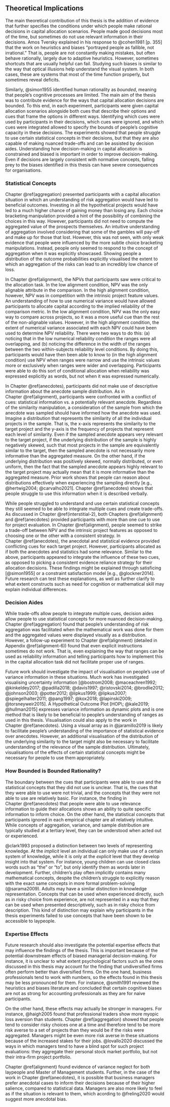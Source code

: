 ## Theoretical Implications {#theoretical-implications}

The main theoretical contribution of this thesis is the addition of evidence
that further specifies the conditions under which people make rational decisions
in capital allocation scenarios. People made good decisions most of the time,
but sometimes do not use relevant information in their decisions. Amos Tversky
explained in his response to @cohen1981 [p. 355] that the work on heuristics and
biases "portrayed people as fallible, not irrational." That is, people are not
constantly making mistakes, but often behave rationally, largely due to adaptive
heuristics. However, sometimes shortcuts that are usually helpful can fail.
Studying such biases is similar to the way that optical illusions help
understand the visual system. In both cases, these are systems that most of the
time function properly, but sometimes reveal deficits.

Similarly, @simon1955 identified human rationality as *bounded*, meaning that
people's cognitive processes are limited. The main aim of the thesis was to
contribute evidence for the ways that capital allocation decisions are bounded.
To this end, in each experiment, participants were given capital allocation
scenarios alongside both cues that describe their options and cues that frame
the options in different ways. Identifying which cues were used by participants
in their decisions, which cues were ignored, and which cues were integrated
allowed to specify the bounds of people's cognitive capacity in these decisions.
The experiments showed that people struggle to use certain statistical concepts
in their decisions, but that they are also capable of making nuanced trade-offs
and can be assisted by decision aides. Understanding how decision-making in
capital allocation is constrained and biased is important in order to improve
decision-making. Even if decisions are largely consistent with normative
concepts, falling prey to the biases identified in this thesis can have severe
consequences for organisations.

### Statistical Concepts

Chapter \@ref(aggregation) presented participants with a capital allocation
situation in which an understanding of risk aggregation would have led to
beneficial outcomes. Investing in all the hypothetical projects would have led
to a much higher chance of gaining money than losing any. Each choice bracketing
manipulation provided a hint of the possibility of combining the choices in this
way. However, participants did not need to compute the aggregated value of the
prospects themselves. An intuitive understanding of aggregation involved
considering that some of the gambles will pay-off and make up for those that
lost. However, this was not seen, with only weak evidence that people were
influenced by the more subtle choice bracketing manipulations. Instead, people
only seemed to respond to the concept of aggregation when it was explicitly
showcased. Showing people a distribution of the outcome probabilities explicitly
visualised the extent to which an aggregation of the risks can lead to an
incredibly low chance of loss.

In Chapter \@ref(alignment), the NPVs that participants saw were critical to the
allocation task. In the low alignment condition, NPV was the only alignable
attribute in the comparison. In the high alignment condition, however, NPV was
in competition with the intrinsic project feature values. An understanding of
how to use numerical variance would have allowed participants to allocate
capital according to the implied reliability of the comparison metric. In the
low alignment condition, NPV was the only easy way to compare across projects,
so it was a more useful cue than the rest of the non-alignable values. However,
in the high alignment condition, the extent of numerical variance associated
with each NPV could have been used to determine NPV reliability. There were two
ways to do this: (a) noticing that in the low numerical reliability condition
the ranges were all overlapping, and (b) noticing the difference in the width of
the ranges between the two within-subjects reliability level conditions. By
doing this, participants would have then been able to know to (in the high
alignment condition) use NPV when ranges were narrow and use the intrinsic
values more or exclusively when ranges were wider and overlapping. Participants
were able to do this sort of conditional allocation when reliability was
expressed explicitly as words, but not when it was expressed numerically.

In Chapter \@ref(anecdotes), participants did not make use of descriptive
information about the anecdote sample distribution. As in
Chapter \@ref(alignment), participants were confronted with a conflict of cues:
statistical information vs. a potentially relevant anecdote. Regardless of the
similarity manipulation, a consideration of the sample from which the anecdote
was sampled should have informed how the anecdote was used. Imagine a
distribution that represents the similarity of all the individual projects in
the sample. That is, the x-axis represents the similarity to the target project
and the y-axis is the frequency of projects that represent each level of
similarity. Even if the sampled anecdote appears very relevant to the target
project, if the underlying distribution of the sample is highly negatively
skewed, such that most projects in the sample are equivalently similar to the
target, then the sampled anecdote is not necessarily more informative than the
aggregated measure. On the other hand, if the underlying distribution was
positively skewed, normally distributed, or even uniform, then the fact that the
sampled anecdote appears highly relevant to the target project may actually mean
that it is more informative than the aggregated measure. Prior work shows that
people can reason about distributions effectively when experiencing the sampling
directly [e.g., @hertwig2004; @carvalho2021]. Chapter \@ref(anecdotes) shows
that people struggle to use this information when it is described verbally.

While people struggled to understand and use certain statistical concepts they
still seemed to be able to integrate multiple cues and create trade-offs. As
discussed in Chapter \@ref(interstitial-2), both Chapters \@ref(alignment)
and \@ref(anecdotes) provided participants with more than one cue to use for
project evaluation. In Chapter \@ref(alignment), people seemed to strike a
trade-off between NPV and the intrinsic project features as opposed to choosing
one or the other with a consistent strategy. In Chapter \@ref(anecdotes), the
anecdotal and statistical evidence provided conflicting cues for each target
project. However, participants allocated as if both the anecdotes and statistics
had some relevance. Similar to the above, participants appeared to integrate the
influence of these two cues, as opposed to picking a consistent evidence
reliance strategy for their allocation decisions. These findings might be
explained through satisficing [@simon1955] or a constraint satisfaction model
[e.g., @glockner2014]. Future research can test these explanations, as well as
further clarify to what extent constructs such as need for cognition or
mathematical skill may explain individual differences.

### Decision Aides

While trade-offs allow people to integrate multiple cues, decision aides allow
people to use statistical concepts for more nuanced decision-making.
Chapter \@ref(aggregation) found that people's understanding of risk aggregation
was facilitated when the mathematical work was done for them and the aggregated
values were displayed visually as a distribution. However, a follow-up
experiment to Chapter \@ref(alignment) (detailed in Appendix \@ref(alignment-6))
found that even explicit instructions sometimes do not work. That is, even
explaining the way that ranges can be used as reliability information and
telling participants how to implement this in the capital allocation task did
not facilitate proper use of ranges.

Future work should investigate the impact of visualisation on people's use of
variance information in these situations. Much work has investigated visualising
uncertainty information [@bostrom2008; @maceachren1992; @kinkeldey2017;
@padilla2018; @davis1997; @ristovski2014; @brodlie2012; @johnson2003;
@potter2012; @lipkus1999; @lipkus2007; @spiegelhalter2011; @pang1997; @kox2018;
@lapinski2009; @torsneyweir2015]. A Hypothetical Outcome Plot [HOP\; @kale2019;
@hullman2015] expresses variance information as dynamic plots and is one method
that is likely to be beneficial to people's understanding of ranges as used in
this thesis. Visualisation could also apply to the work in
Chapter \@ref(anecdotes). Using a visual array as in @jaramillo2019 is likely to
facilitate people's understanding of the importance of statistical evidence over
anecdotes. However, an additional visualisation of the distribution of the
underlying similarity to the target might also be necessary to facilitate
understanding of the relevance of the sample distribution. Ultimately,
visualisations of the effects of certain statistical concepts might be necessary
for people to use them appropriately.

### How Bounded is Bounded Rationality?

The boundary between the cues that participants were able to use and the
statistical concepts that they did not use is unclear. That is, the cues that
they were able to use were not trivial, and the concepts that they were not able
to use are relatively basic. For instance, the finding in
Chapter \@ref(anecdotes) that people were able to use relevance information to
guide their allocations shows an ability to quite specific information to inform
choice. On the other hand, the statistical concepts that participants ignored in
each empirical chapter are all relatively intuitive. While concepts of
aggregation, variance, and sample distribution are typically studied at a
tertiary level, they can be understood when acted out or experienced.

@clark1993 proposed a distinction between two levels of representing knowledge.
At the *implicit* level an individual can only make use of a certain system of
knowledge, while it is only at the *explicit* level that they develop insight
into that system. For instance, young children can use closed class words such
as "the" or "to", but only identify them as words later in development. Further,
children’s play often implicitly contains many mathematical concepts, despite
the children’s struggle to explicitly reason with the exact same concepts in
more formal problem-solving (@sarama2009). Adults may have a similar distinction
in knowledge representation. Concepts that can be used when experienced
directly, such as in risky choice from experience, are not represented in a way
that they can be used when presented descriptively, such as in risky choice from
description. This kind of distinction may explain why participants in the thesis
experiments failed to use concepts that have been shown to be accessible to
laypeople.

### Expertise Effects

Future research should also investigate the potential expertise effects that may
influence the findings of the thesis. This is important because of the potential
downstream effects of biased managerial decision-making. For instance, it is
unclear to what extent psychological factors such as the ones discussed in this
thesis may account for the finding that undiversified firms often perform better
than diversified firms. On the one hand, business professionals tend to work
with numbers, so the effects found in this thesis may be less pronounced for
them. For instance, @smith1991 reviewed the heuristics and biases literature and
concluded that certain cognitive biases are not as strong for accounting
professionals as they are for naive participants.

On the other hand, these effects may actually be stronger in managers. For
instance, @haigh2005 found that professional traders show more myopic loss
aversion than students. Chapter \@ref(aggregation) showed that people tend to
consider risky choices one at a time and therefore tend to be more risk averse
to a set of projects than they would be if the risks were aggregated. Managers
might be even more risk averse in these situations because of the increased
stakes for their jobs. @lovallo2020 discussed the ways in which managers tend to
have a blind spot for such project evaluations: they aggregate their personal
stock market portfolio, but not their intra-firm project portfolio.

Chapter \@ref(alignment) found evidence of variance neglect for both laypeople
and Master of Management students. Further, in the case of the work in
Chapter \@ref(anecdotes), it is possible that business managers prefer anecdotal
cases to inform their decisions because of their higher salience, compared to
statistical data. Managers are also more likely to feel as if the situation is
relevant to them, which acording to @freling2020 would suggest more anecdotal
bias.


